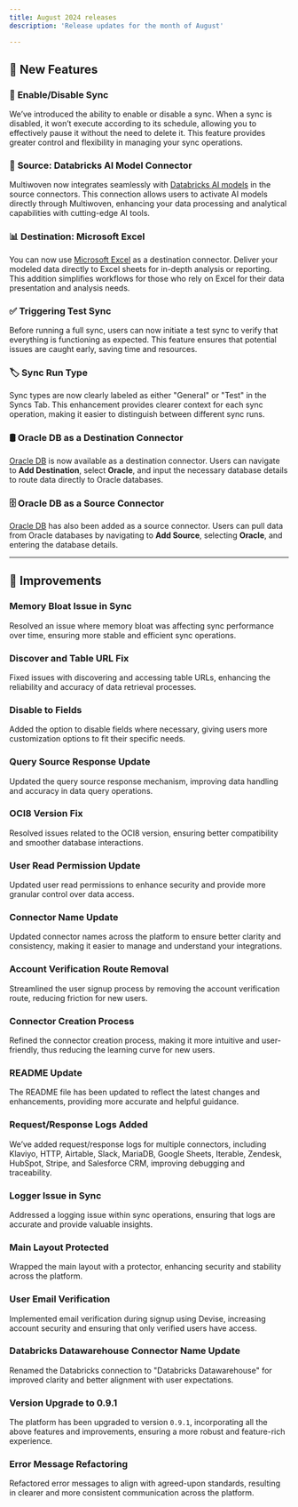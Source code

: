 ```yaml
---
title: August 2024 releases
description: 'Release updates for the month of August'

---
```



## 🚀 **New Features**


### 🔄 **Enable/Disable Sync**
We’ve introduced the ability to enable or disable a sync. When a sync is disabled, it won’t execute according to its schedule, allowing you to effectively pause it without the need to delete it. This feature provides greater control and flexibility in managing your sync operations.

### 🧠 **Source: Databricks AI Model Connector**
Multiwoven now integrates seamlessly with [Databricks AI models](https://docs.squared.ai/guides/data-integration/sources/databricks-model) in the source connectors. This connection allows users to activate AI models directly through Multiwoven, enhancing your data processing and analytical capabilities with cutting-edge AI tools.

### 📊 **Destination: Microsoft Excel**
You can now use [Microsoft Excel](https://docs.squared.ai/guides/data-integration/destinations/productivity-tools/microsoft-excel) as a destination connector. Deliver your modeled data directly to Excel sheets for in-depth analysis or reporting. This addition simplifies workflows for those who rely on Excel for their data presentation and analysis needs.

### ✅ **Triggering Test Sync**
Before running a full sync, users can now initiate a test sync to verify that everything is functioning as expected. This feature ensures that potential issues are caught early, saving time and resources.

### 🏷️ **Sync Run Type**
Sync types are now clearly labeled as either "General" or "Test" in the Syncs Tab. This enhancement provides clearer context for each sync operation, making it easier to distinguish between different sync runs.

### 🛢️ **Oracle DB as a Destination Connector**
[Oracle DB](https://docs.squared.ai/guides/data-integration/destinations/database/oracle) is now available as a destination connector. Users can navigate to **Add Destination**, select **Oracle**, and input the necessary database details to route data directly to Oracle databases.

### 🗄️ **Oracle DB as a Source Connector**
[Oracle DB](https://docs.squared.ai/guides/data-integration/sources/oracle) has also been added as a source connector. Users can pull data from Oracle databases by navigating to **Add Source**, selecting **Oracle**, and entering the database details.

---

## 🔧 **Improvements**


### **Memory Bloat Issue in Sync**
Resolved an issue where memory bloat was affecting sync performance over time, ensuring more stable and efficient sync operations.

### **Discover and Table URL Fix**
Fixed issues with discovering and accessing table URLs, enhancing the reliability and accuracy of data retrieval processes.

### **Disable to Fields**
Added the option to disable fields where necessary, giving users more customization options to fit their specific needs.

### **Query Source Response Update**
Updated the query source response mechanism, improving data handling and accuracy in data query operations.

### **OCI8 Version Fix**
Resolved issues related to the OCI8 version, ensuring better compatibility and smoother database interactions.

### **User Read Permission Update**
Updated user read permissions to enhance security and provide more granular control over data access.

### **Connector Name Update**
Updated connector names across the platform to ensure better clarity and consistency, making it easier to manage and understand your integrations.

### **Account Verification Route Removal**
Streamlined the user signup process by removing the account verification route, reducing friction for new users.

### **Connector Creation Process**
Refined the connector creation process, making it more intuitive and user-friendly, thus reducing the learning curve for new users.

### **README Update**
The README file has been updated to reflect the latest changes and enhancements, providing more accurate and helpful guidance.

### **Request/Response Logs Added**
We’ve added request/response logs for multiple connectors, including Klaviyo, HTTP, Airtable, Slack, MariaDB, Google Sheets, Iterable, Zendesk, HubSpot, Stripe, and Salesforce CRM, improving debugging and traceability.

### **Logger Issue in Sync**
Addressed a logging issue within sync operations, ensuring that logs are accurate and provide valuable insights.

### **Main Layout Protected**
Wrapped the main layout with a protector, enhancing security and stability across the platform.

### **User Email Verification**
Implemented email verification during signup using Devise, increasing account security and ensuring that only verified users have access.

### **Databricks Datawarehouse Connector Name Update**
Renamed the Databricks connection to "Databricks Datawarehouse" for improved clarity and better alignment with user expectations.

### **Version Upgrade to 0.9.1**
The platform has been upgraded to version `0.9.1`, incorporating all the above features and improvements, ensuring a more robust and feature-rich experience.

### **Error Message Refactoring**
Refactored error messages to align with agreed-upon standards, resulting in clearer and more consistent communication across the platform.

